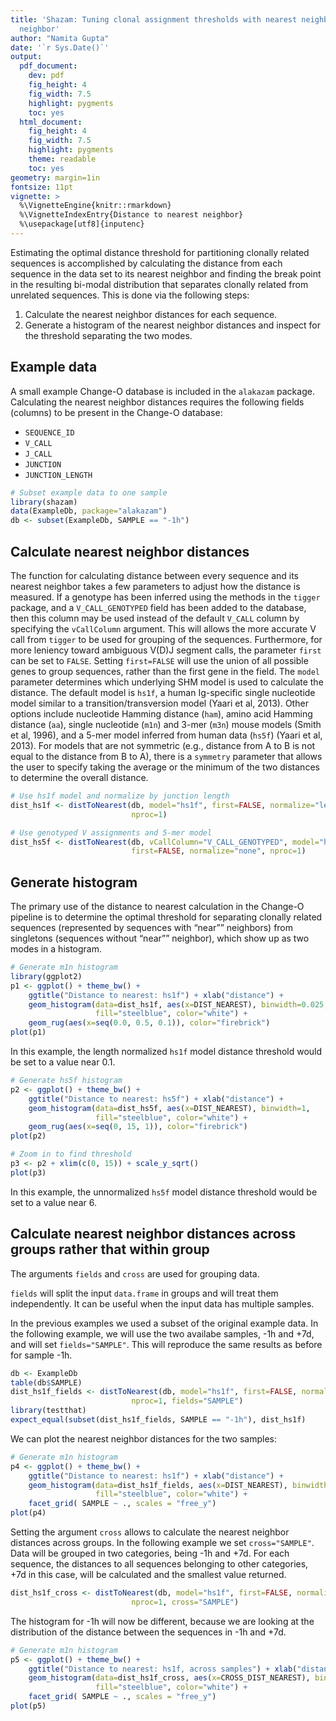 ```yaml
---
title: 'Shazam: Tuning clonal assignment thresholds with nearest neighbor distances
  neighbor'
author: "Namita Gupta"
date: '`r Sys.Date()`'
output:
  pdf_document:
    dev: pdf
    fig_height: 4
    fig_width: 7.5
    highlight: pygments
    toc: yes
  html_document:
    fig_height: 4
    fig_width: 7.5
    highlight: pygments
    theme: readable
    toc: yes
geometry: margin=1in
fontsize: 11pt
vignette: >
  %\VignetteEngine{knitr::rmarkdown} 
  %\VignetteIndexEntry{Distance to nearest neighbor} 
  %\usepackage[utf8]{inputenc}
---
```


Estimating the optimal distance threshold for partitioning clonally related 
sequences is accomplished by calculating the distance from each sequence in the 
data set to its nearest neighbor and finding the break point in the resulting 
bi-modal distribution that separates clonally related from unrelated sequences. 
This is done via the following steps:

1. Calculate the nearest neighbor distances for each sequence.
2. Generate a histogram of the nearest neighbor distances and inspect for the 
   threshold separating the two modes.

## Example data

A small example Change-O database is included in the `alakazam` package. 
Calculating the nearest neighbor distances requires the following 
fields (columns) to be present in the Change-O database: 

* `SEQUENCE_ID`
* `V_CALL`
* `J_CALL`
* `JUNCTION`
* `JUNCTION_LENGTH`

```r
# Subset example data to one sample
library(shazam)
data(ExampleDb, package="alakazam")
db <- subset(ExampleDb, SAMPLE == "-1h")
```

## Calculate nearest neighbor distances

The function for calculating distance between every sequence and its nearest
neighbor takes a few parameters to adjust how the distance is measured. If a 
genotype has been inferred using the methods in the `tigger` package, and a 
`V_CALL_GENOTYPED` field has been added to the database, then this column may be 
used instead of the default `V_CALL` column by specifying the `vCallColumn` 
argument. This will allows the more accurate V call from `tigger` to be used for 
grouping of the sequences. Furthermore, for more leniency toward ambiguous 
V(D)J segment calls, the parameter `first` can be set to `FALSE`. Setting 
`first=FALSE` will use the union of all possible genes to group sequences, rather 
than the first gene in the field. The `model` parameter determines which 
underlying SHM model is used to calculate the distance. The default model is 
`hs1f`, a human Ig-specific single nucleotide model similar to a 
transition/transversion model (Yaari et al, 2013). Other options 
include nucleotide Hamming distance (`ham`), amino acid Hamming distance (`aa`), 
single nucleotide (`m1n`) and 3-mer (`m3n`) mouse models (Smith et al, 1996), 
and a 5-mer model inferred from human data (`hs5f`) (Yaari et al, 2013).
For models that are not symmetric (e.g., distance from A to B is not equal to the
distance from B to A), there is a `symmetry` parameter that allows the user to 
specify taking the average or the minimum of the two distances to determine the
overall distance.

```r
# Use hs1f model and normalize by junction length
dist_hs1f <- distToNearest(db, model="hs1f", first=FALSE, normalize="length", 
                           nproc=1)

# Use genotyped V assignments and 5-mer model
dist_hs5f <- distToNearest(db, vCallColumn="V_CALL_GENOTYPED", model="hs5f", 
                           first=FALSE, normalize="none", nproc=1)
```

## Generate histogram

The primary use of the distance to nearest calculation in the Change-O pipeline 
is to determine the optimal threshold for separating clonally related sequences 
(represented by sequences with "near"" neighbors) from singletons (sequences 
without "near"" neighbor), which show up as two modes in a histogram.

```r
# Generate m1n histogram
library(ggplot2)
p1 <- ggplot() + theme_bw() + 
    ggtitle("Distance to nearest: hs1f") + xlab("distance") +
    geom_histogram(data=dist_hs1f, aes(x=DIST_NEAREST), binwidth=0.025, 
                   fill="steelblue", color="white") +
    geom_rug(aes(x=seq(0.0, 0.5, 0.1)), color="firebrick")
plot(p1)
```

In this example, the length normalized `hs1f` model distance threshold would be 
set to a value near 0.1.

```r
# Generate hs5f histogram
p2 <- ggplot() + theme_bw() + 
    ggtitle("Distance to nearest: hs5f") + xlab("distance") +
    geom_histogram(data=dist_hs5f, aes(x=DIST_NEAREST), binwidth=1, 
                   fill="steelblue", color="white") +
    geom_rug(aes(x=seq(0, 15, 1)), color="firebrick")
plot(p2)

# Zoom in to find threshold
p3 <- p2 + xlim(c(0, 15)) + scale_y_sqrt()
plot(p3)
```

In this example, the unnormalized `hs5f` model distance threshold would be 
set to a value near 6.

## Calculate nearest neighbor distances across groups rather that within group

The arguments `fields` and `cross` are used for grouping data. 

`fields` will split the input `data.frame` in groups and will treat them
independently. It can be useful when the input data has multiple samples.

In the previous examples we used a subset of the original example data. In the
following example, we will use the two availabe samples, -1h and +7d, and will set `fields="SAMPLE"`. This will reproduce the same results as before for sample -1h.

```r
db <- ExampleDb
table(db$SAMPLE)
dist_hs1f_fields <- distToNearest(db, model="hs1f", first=FALSE, normalize="length", 
                           nproc=1, fields="SAMPLE")
library(testthat)
expect_equal(subset(dist_hs1f_fields, SAMPLE == "-1h"), dist_hs1f)
```

We can plot the nearest neighbor distances for the two samples:

```r
# Generate m1n histogram
p4 <- ggplot() + theme_bw() + 
    ggtitle("Distance to nearest: hs1f") + xlab("distance") +
    geom_histogram(data=dist_hs1f_fields, aes(x=DIST_NEAREST), binwidth=0.025, 
                   fill="steelblue", color="white") +
    facet_grid( SAMPLE ~ ., scales = "free_y")
plot(p4)
```

Setting the argument `cross` allows to calculate the nearest neighbor distances 
across groups. In the following example we set `cross="SAMPLE"`. Data will be grouped
in two categories, being -1h and +7d. For each sequence, the distances to all sequences
belonging to other categories, +7d in this case, will be calculated and the 
smallest value returned.

```r
dist_hs1f_cross <- distToNearest(db, model="hs1f", first=FALSE, normalize="length", 
                           nproc=1, cross="SAMPLE")
```

The histogram for -1h will now be different, because we are looking at the distribution of
the distance between the sequences in -1h and +7d. 

```r
# Generate m1n histogram
p5 <- ggplot() + theme_bw() + 
    ggtitle("Distance to nearest: hs1f, across samples") + xlab("distance") +
    geom_histogram(data=dist_hs1f_cross, aes(x=CROSS_DIST_NEAREST), binwidth=0.025, 
                   fill="steelblue", color="white") +
    facet_grid( SAMPLE ~ ., scales = "free_y")
plot(p5)
```


